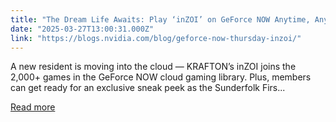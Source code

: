 ```yaml
---
title: "The Dream Life Awaits: Play ‘inZOI’ on GeForce NOW Anytime, Anywhere"
date: "2025-03-27T13:00:31.000Z"
link: "https://blogs.nvidia.com/blog/geforce-now-thursday-inzoi/"
---
```


A new resident is moving into the cloud — KRAFTON’s inZOI joins the 2,000+ games in the GeForce NOW cloud gaming library. Plus, members can get ready for an exclusive sneak peek as the Sunderfolk Firs...

[Read more](https://blogs.nvidia.com/blog/geforce-now-thursday-inzoi/)
